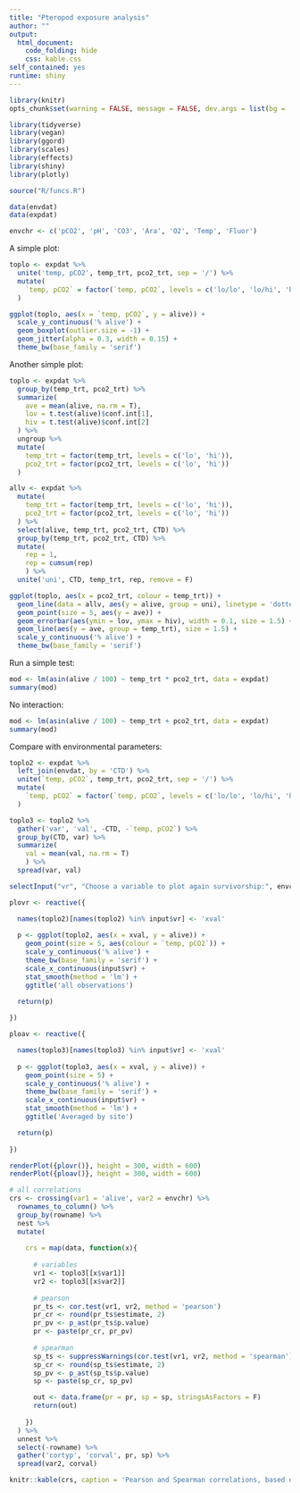 ```yaml
---
title: "Pteropod exposure analysis"
author: ""
output: 
  html_document:
    code_folding: hide
    css: kable.css
self_contained: yes
runtime: shiny
---
```


```r
library(knitr)
opts_chunk$set(warning = FALSE, message = FALSE, dev.args = list(bg = 'transparent'), eval = T)

library(tidyverse)
library(vegan)
library(ggord)
library(scales)
library(effects)
library(shiny)
library(plotly)

source("R/funcs.R")

data(envdat)
data(expdat)

envchr <- c('pCO2', 'pH', 'CO3', 'Ara', 'O2', 'Temp', 'Fluor')
```

A simple plot:
```r
toplo <- expdat %>% 
  unite('temp, pCO2', temp_trt, pco2_trt, sep = '/') %>% 
  mutate(
    `temp, pCO2` = factor(`temp, pCO2`, levels = c('lo/lo', 'lo/hi', 'hi/lo' ,'hi/hi'))
  )

ggplot(toplo, aes(x = `temp, pCO2`, y = alive)) +
  scale_y_continuous('% alive') +
  geom_boxplot(outlier.size = -1) +
  geom_jitter(alpha = 0.3, width = 0.15) + 
  theme_bw(base_family = 'serif')
```

Another simple plot:
```r
toplo <- expdat %>% 
  group_by(temp_trt, pco2_trt) %>% 
  summarize(
    ave = mean(alive, na.rm = T),
    lov = t.test(alive)$conf.int[1],
    hiv = t.test(alive)$conf.int[2]
  ) %>% 
  ungroup %>% 
  mutate(
    temp_trt = factor(temp_trt, levels = c('lo', 'hi')),
    pco2_trt = factor(pco2_trt, levels = c('lo', 'hi'))
  )

allv <- expdat %>% 
  mutate(
    temp_trt = factor(temp_trt, levels = c('lo', 'hi')),
    pco2_trt = factor(pco2_trt, levels = c('lo', 'hi'))
  ) %>%
  select(alive, temp_trt, pco2_trt, CTD) %>% 
  group_by(temp_trt, pco2_trt, CTD) %>%
  mutate(
    rep = 1, 
    rep = cumsum(rep)
    ) %>% 
  unite('uni', CTD, temp_trt, rep, remove = F)

ggplot(toplo, aes(x = pco2_trt, colour = temp_trt)) + 
  geom_line(data = allv, aes(y = alive, group = uni), linetype = 'dotted') +
  geom_point(size = 5, aes(y = ave)) + 
  geom_errorbar(aes(ymin = lov, ymax = hiv), width = 0.1, size = 1.5) +
  geom_line(aes(y = ave, group = temp_trt), size = 1.5) +
  scale_y_continuous('% alive') + 
  theme_bw(base_family = 'serif')
```

Run a simple test:
```r
mod <- lm(asin(alive / 100) ~ temp_trt * pco2_trt, data = expdat)
summary(mod)
```

No interaction:
```r
mod <- lm(asin(alive / 100) ~ temp_trt + pco2_trt, data = expdat)
summary(mod)
```

Compare with environmental parameters:
```r

toplo2 <- expdat %>% 
  left_join(envdat, by = 'CTD') %>% 
  unite(`temp, pCO2`, temp_trt, pco2_trt, sep = '/') %>% 
  mutate(
    `temp, pCO2` = factor(`temp, pCO2`, levels = c('lo/lo', 'lo/hi', 'hi/lo' ,'hi/hi'))
  )

toplo3 <- toplo2 %>% 
  gather('var', 'val', -CTD, -`temp, pCO2`) %>% 
  group_by(CTD, var) %>% 
  summarize(
    val = mean(val, na.rm = T)
    ) %>% 
  spread(var, val)

selectInput("vr", "Choose a variable to plot again survivorship:", envchr)

plovr <- reactive({

  names(toplo2)[names(toplo2) %in% input$vr] <- 'xval'
  
  p <- ggplot(toplo2, aes(x = xval, y = alive)) + 
    geom_point(size = 5, aes(colour = `temp, pCO2`)) + 
    scale_y_continuous('% alive') + 
    theme_bw(base_family = 'serif') + 
    scale_x_continuous(input$vr) + 
    stat_smooth(method = 'lm') +
    ggtitle('all observations')

  return(p)
  
})

ploav <- reactive({

  names(toplo3)[names(toplo3) %in% input$vr] <- 'xval'
  
  p <- ggplot(toplo3, aes(x = xval, y = alive)) + 
    geom_point(size = 5) + 
    scale_y_continuous('% alive') + 
    theme_bw(base_family = 'serif') + 
    scale_x_continuous(input$vr) + 
    stat_smooth(method = 'lm') + 
    ggtitle('Averaged by site')

  return(p)
  
})

renderPlot({plovr()}, height = 300, width = 600)
renderPlot({ploav()}, height = 300, width = 600)
```

```r
# all correlations
crs <- crossing(var1 = 'alive', var2 = envchr) %>% 
  rownames_to_column() %>% 
  group_by(rowname) %>% 
  nest %>% 
  mutate(
    
    crs = map(data, function(x){
      
      # variables
      vr1 <- toplo3[[x$var1]]
      vr2 <- toplo3[[x$var2]]
      
      # pearson
      pr_ts <- cor.test(vr1, vr2, method = 'pearson')
      pr_cr <- round(pr_ts$estimate, 2)
      pr_pv <- p_ast(pr_ts$p.value)
      pr <- paste(pr_cr, pr_pv)
      
      # spearman
      sp_ts <- suppressWarnings(cor.test(vr1, vr2, method = 'spearman'))
      sp_cr <- round(sp_ts$estimate, 2)
      sp_pv <- p_ast(sp_ts$p.value)
      sp <- paste(sp_cr, sp_pv)

      out <- data.frame(pr = pr, sp = sp, stringsAsFactors = F)
      return(out)
      
    })
  ) %>% 
  unnest %>% 
  select(-rowname) %>% 
  gather('cortyp', 'corval', pr, sp) %>% 
  spread(var2, corval)
```


```r
knitr::kable(crs, caption = 'Pearson and Spearman correlations, based on averages by site')
```
